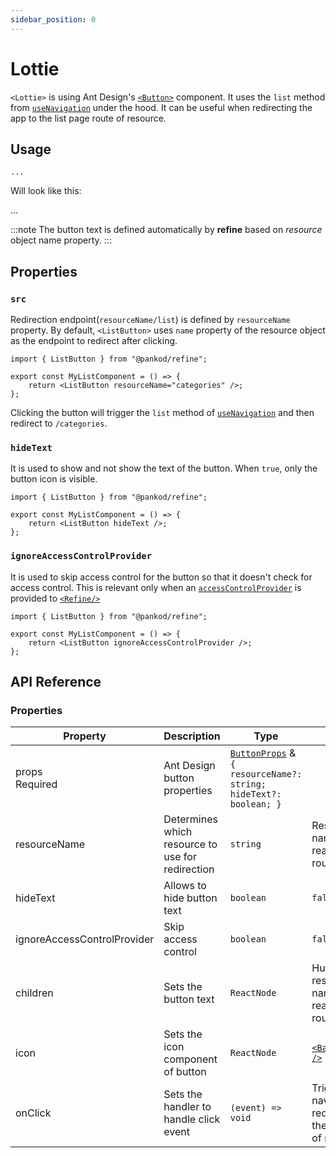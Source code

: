 ```yaml
---
sidebar_position: 0
---
```


# Lottie

`<Lottie>` is using Ant Design's [`<Button>`](https://ant.design/components/button/) component. It uses the `list` method from [`useNavigation`](api-references/hooks/navigation/useNavigation.md) under the hood. It can be useful when redirecting the app to the list page route of resource.

## Usage

```tsx
...
```

Will look like this:

...

:::note
The button text is defined automatically by **refine** based on _resource_ object name property.
:::

## Properties

### `src`

Redirection endpoint(`resourceName/list`) is defined by `resourceName` property. By default, `<ListButton>` uses `name` property of the resource object as the endpoint to redirect after clicking.

```tsx
import { ListButton } from "@pankod/refine";

export const MyListComponent = () => {
    return <ListButton resourceName="categories" />;
};
```

Clicking the button will trigger the `list` method of [`useNavigation`](api-references/hooks/navigation/useNavigation.md) and then redirect to `/categories`.

### `hideText`

It is used to show and not show the text of the button. When `true`, only the button icon is visible.

```tsx
import { ListButton } from "@pankod/refine";

export const MyListComponent = () => {
    return <ListButton hideText />;
};
```

### `ignoreAccessControlProvider`

It is used to skip access control for the button so that it doesn't check for access control. This is relevant only when an [`accessControlProvider`](/api-references/providers/accessControl-provider.md) is provided to [`<Refine/>`](/api-references/components/refine-config.md)

```tsx
import { ListButton } from "@pankod/refine";

export const MyListComponent = () => {
    return <ListButton ignoreAccessControlProvider />;
};
```

## API Reference

### Properties

| Property                    | Description                                      | Type                                                                                                          | Default                                                          |
| --------------------------- | ------------------------------------------------ | ------------------------------------------------------------------------------------------------------------- | ---------------------------------------------------------------- |
| props <div className="required">Required</div>                       | Ant Design button properties                     | [`ButtonProps`](https://ant.design/components/button/#API) & `{ resourceName?: string; hideText?: boolean; }` |                                                                  |
| resourceName                | Determines which resource to use for redirection | `string`                                                                                                      | Resource name that it reads from route                           |
| hideText                    | Allows to hide button text                       | `boolean`                                                                                                     | `false`                                                          |
| ignoreAccessControlProvider | Skip access control                              | `boolean`                                                                                                     | `false`                                                          |
| children                    | Sets the button text                             | `ReactNode`                                                                                                   | Humanized resource name that it reads from route                 |
| icon                        | Sets the icon component of button                | `ReactNode`                                                                                                   | [`<BarsOutlined />`](https://ant.design/components/icon/)        |
| onClick                     | Sets the handler to handle click event           | `(event) => void`                                                                                             | Triggers navigation for redirection to the list page of resource |